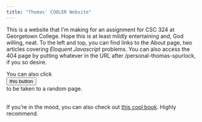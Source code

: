 ```yaml
---
title: "Thomas' COOLER Website"
---
```


This is a website that I'm making for an assignment for CSC 324 at Georgetown College. Hope this is at least mildly entertaining and, God willing, neat. To the left and top, you can find links to the About page, two articles covering *Eloquent Javascript* problems. You can also access the 404 page by putting whatever in the URL after /personal-thomas-spurlock, if you so desire.

```{=html}
You can also click  
<body>
<div id="button">
    <button id = "random" type="button" class="btn btn-primary">this button
        <script src="js/random.js"></script>
    </button>
</div>
</body>
 to be taken to a random page.
<br>
<br>
```

If you're in the mood, you can also check out [this cool book](https://www.newadvent.org/fathers/1201.htm){target="_blank"}. Highly recommend.
